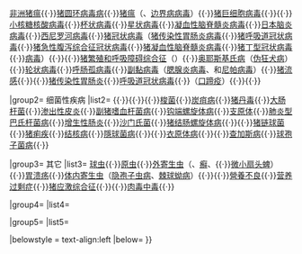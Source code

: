 {{Navbox
|name=猪病
|title=猪病
|image=
|above=

|group1= 病毒性疾病
|list1={{link-en|猪腺病毒|Porcine adenovirus}}{{·}}[[非洲猪瘟]]{{·}}[[猪圆环病毒病]]{{·}}[[猪瘟]]（{{link-en|牛病毒性腹泻病毒|Bovine virus diarrhea}}、[[边界病病毒]]）{{·}}[[猪巨细胞病毒]]{{·}}{{link-en|脑心肌炎病毒|Encephalomyocarditis Virus}}{{·}}[[小核糖核酸病毒]]{{·}}[[杯状病毒]]{{·}}[[星状病毒]]{{·}}[[凝血性脑脊髓炎病毒]]{{·}}[[日本脑炎病毒]]{{·}}[[西尼罗河病毒]]{{·}}[[猪冠状病毒]]（[[猪传染性胃肠炎病毒]]{{·}}[[猪呼吸道冠状病毒]]{{·}}[[猪急性腹泻综合征冠状病毒]]{{·}}[[猪凝血性脑脊髓炎病毒]]{{·}}[[猪丁型冠状病毒]]{{·}}{{link-en|猪流行性腹泻|Porcine epidemic diarrhoea}}[[猪流行性腹泻病毒|病毒]]）{{·}}{{link-en|猪细小病毒|Porcine parvovirus}}{{·}}[[猪繁殖和呼吸障碍综合征]]（{{link-en|猪动脉炎病毒|Arterivirus}}）{{·}}[[奥耶斯基氏病]]（[[伪狂犬病]]）{{·}}[[轮状病毒]]{{·}}[[呼肠孤病毒]]{{·}}[[副黏病毒]]（[[腮腺炎病毒]]、{{link-en|曼那角病毒|Menangle virus}}和[[尼帕病毒]]）{{·}}[[猪流感]]{{·}}{{link-en|猪痘|Swinepox}}{{·}}[[猪传染性胃肠炎]]{{·}}[[呼吸道冠状病毒]]{{·}}{{link-en|猪水疱病|Swine vesicular disease}}（[[口蹄疫]]）{{·}}{{link-en|蓝眼病|Blue Eye Disease}}{{·}}{{link-en|盖塔病毒流感|Getah Virus Influenza}}

|group2= 细菌性疾病
|list2= {{link-en|胸膜肺炎放线杆菌|Actinobacillus pleuropneumoniae}}{{·}}{{link-en|萎缩性鼻炎|Chronic atrophic rhinitis}}{{·}}{{link-en|猪布氏杆菌病|Brucella suis}}{{·}}[[梭菌]]{{·}}[[炭疽病]]{{·}}[[猪丹毒]]{{·}}[[大肠杆菌]]{{·}}[[渗出性皮炎]]{{·}}[[副猪嗜血杆菌病]]{{·}}[[钩端螺旋体病]]{{·}}[[支原体]]{{·}}[[肺炎型巴氏杆菌病]]{{·}}[[增生性肠炎]]{{·}}[[沙门氏菌]]{{·}}[[猪结肠螺旋体病]]{{·}}{{link-en|猪肠道螺旋体病|Porcine intestinal spirochaetosis}}{{·}}[[猪链球菌]]{{·}}[[猪痢疾]]{{·}}[[结核病]]{{·}}[[隱球菌病]]{{·}}{{link-en|產氣莢膜梭菌ε毒素|Epsilon Toxin of Clostridium perfringens}}{{·}}[[衣原体病]]{{·}}{{link-en|弯杆菌病|Campylobacteriosis}}{{·}}[[查加斯病]]{{·}}[[山谷热|球孢子菌病]]{{·}}{{link-en|埃立克体病|Ehrlichiosis}}

|group3= 其它
|list3= [[球虫]]{{·}}[[原虫]]{{·}}[[外寄生虫]]（{{link-en|疥螨|Acariasis}}、[[癬]]、{{·}}[[微小扇头蜱]]）{{·}}[[胃溃疡]]{{·}}[[体内寄生虫]]（[[隐孢子虫病]]、[[棘球蚴病]]）{{·}}{{link-en|霉菌毒素|Mycotoxin}}{{·}}[[營養不良]]{{·}}[[营养过剩症]]{{·}}[[猪应激综合征]]{{·}}{{link-en|脱垂|Prolapse}}{{·}}[[肉毒中毒]]{{·}}{{link-en|幼虫移行症|Larva migrans}}

|group4=
|list4=

|group5=
|list5=

|belowstyle = text-align:left
|below= }}
<!--
整理来源：
* CFSPH: Swine Diseases and Resources http://www.cfsph.iastate.edu/Species/swine.php
* 《猪病学(第9版)》（斯特劳）
-->